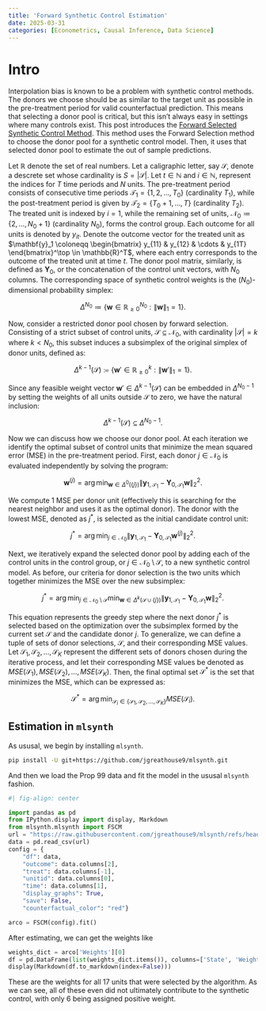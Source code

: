 ```yaml
---
title: 'Forward Synthetic Control Estimation'
date: 2025-03-31
categories: [Econometrics, Causal Inference, Data Science]
---
```

# Intro
Interpolation bias is known to be a problem with synthetic control methods. The donors we choose should be as similar to the target unit as possible in the pre-treatment period for valid counterfactual prediction. This means that selecting a donor pool is critical, but this isn't always easy in settings where many controls exist. This post introduces the [Forward Selected Synthetic Control Method](https://doi.org/10.1016/j.econlet.2024.111976). This method uses the Forward Selection method to choose the donor pool for a synthetic control model. Then, it uses that selected donor pool to estimate the out of sample predictions. 

Let $\mathbb{R}$ denote the set of real numbers. Let a caligraphic letter, say $\mathcal S$, denote a descrete set whose cardinality is $S=|\mathcal{S}|$. Let $t \in \mathbb{N}$ and $i \in \mathbb{N}$, represent the indices for $T$ time periods and  $N$ units. The pre-treatment period consists of consecutive time periods $\mathcal{T}_1 = \{1, 2, \ldots, T_0\}$ (cardinality $T_1$), while the post-treatment period is given by $\mathcal{T}_2 = \{T_0 + 1, \ldots, T\}$ (cardinality $T_2$). The treated unit is indexed by $i = 1$, while the remaining set of units, $\mathcal{N}_0 \coloneqq \{2, \ldots, N_0 + 1\}$ (cardinality $N_0$), forms the control group. Each outcome for all units is denoted by $y_{it}$. Denote the outcome vector for the treated unit as $\mathbf{y}_1 \coloneqq \begin{bmatrix} y_{11} & y_{12} & \cdots & y_{1T} \end{bmatrix}^\top \in \mathbb{R}^T$, where each entry corresponds to the outcome of the treated unit at time $t$. The donor pool matrix, similarly, is defined as $\mathbf{Y}_0$, or the concatenation of the control unit vectors, with $N_0$ columns. The corresponding space of synthetic control weights is the $(N_0)$-dimensional probability simplex:

$$
\Delta^{N_0} \coloneqq \left\{ \mathbf{w} \in \mathbb{R}_{\geq 0}^{N_0} : \|\mathbf{w}\|_1 = 1 \right\}.
$$

Now, consider a restricted donor pool chosen by forward selection. Consisting of a strict subset of control units, $\mathcal{S} \subseteq \mathcal{N}_0$, with cardinality $|\mathcal{S}| = k$ where $k < N_0$, this subset induces a subsimplex of the original simplex of donor units, defined as:

$$
\Delta^{k - 1}(\mathcal{S}) \coloneqq \left\{ \mathbf{w}' \in \mathbb{R}_{\geq 0}^{k} : \|\mathbf{w}'\|_1 = 1 \right\}.
$$

Since any feasible weight vector $\mathbf{w}' \in \Delta^{k-1}(\mathcal{S})$ can be embedded in $\Delta^{N_0-1}$ by setting the weights of all units outside $\mathcal{S}$ to zero, we have the natural inclusion:

$$
\Delta^{k - 1}(\mathcal{S}) \subseteq \Delta^{N_0 - 1}.
$$

Now we can discuss how we choose our donor pool. At each iteration we identify the optimal subset of control units that minimize the mean squared error (MSE) in the pre-treatment period. First, each donor $j \in \mathcal{N}_0$ is evaluated independently by solving the program:

$$
\mathbf{w}^{(j)} = \arg\min_{\mathbf{w} \in \Delta^0(\{j\})} \| \mathbf{y}_{1,\mathcal{T}_1} - \mathbf{Y}_{0,\mathcal{T}_1} \mathbf{w} \|_2^2.
$$

We compute 1 MSE per donor unit (effectively this is searching for the nearest neighbor and uses it as the optimal donor). The donor with the lowest MSE, denoted as $j^\ast$, is selected as the initial candidate control unit:

$$
 j^\ast = \arg\min_{j \in \mathcal{N}_0} \| \mathbf{y}_{1,\mathcal{T}_1} - \mathbf{Y}_{0,\mathcal{T}_1} \mathbf{w}^{(j)} \|_2^2.
$$

Next, we iteratively expand the selected donor pool by adding each of the control units in the control group, or $j \in \mathcal{N}_0 \setminus \mathcal{S}$, to a new synthetic control model. As before, our criteria for donor selection is the two units which together minimizes the MSE over the new subsimplex:

$$
 j^\ast = \arg\min_{j \in \mathcal{N}_0 \setminus \mathcal{S}} \min_{\mathbf{w} \in \Delta^{k}(\mathcal{S} \cup \{j\})} \| \mathbf{y}_{1,\mathcal{T}_1} - \mathbf{Y}_{0,\mathcal{T}_1} \mathbf{w} \|_2^2.
$$

This equation represents the greedy step where the next donor $j^\ast$ is selected based on the optimization over the subsimplex formed by the current set $\mathcal{S}$ and the candidate donor $j$. To generalize, we can define a tuple of sets of donor selections,  $\mathcal{S}$, and their corresponding MSE values. Let $\mathcal{S}_1, \mathcal{S}_2, \dots, \mathcal{S}_K$ represent the different sets of donors chosen during the iterative process, and let their corresponding MSE values be denoted as $MSE(\mathcal{S}_1), MSE(\mathcal{S}_2), \dots, MSE(\mathcal{S}_K)$. Then, the final optimal set $\mathcal{S}^\ast$ is the set that minimizes the MSE, which can be expressed as:

$$
\mathcal{S}^\ast = \arg\min_{\mathcal{S}_i \in \{\mathcal{S}_1, \mathcal{S}_2, \dots, \mathcal{S}_K\}} MSE(\mathcal{S}_i).
$$

## Estimation in ```mlsynth```

As ususal, we begin by installing ```mlsynth```.

```bash
pip install -U git+https://github.com/jgreathouse9/mlsynth.git
```

And then we load the Prop 99 data and fit the model in the ususal ```mlsynth``` fashion.

```python
#| fig-align: center

import pandas as pd
from IPython.display import display, Markdown
from mlsynth.mlsynth import FSCM
url = "https://raw.githubusercontent.com/jgreathouse9/mlsynth/refs/heads/main/basedata/smoking_data.csv"
data = pd.read_csv(url)
config = {
    "df": data,
    "outcome": data.columns[2],
    "treat": data.columns[-1],
    "unitid": data.columns[0],
    "time": data.columns[1],
    "display_graphs": True,
    "save": False,
    "counterfactual_color": "red"}

arco = FSCM(config).fit()
```

After estimating, we can get the weights like

```python
weights_dict = arco['Weights'][0]
df = pd.DataFrame(list(weights_dict.items()), columns=['State', 'Weight'])
display(Markdown(df.to_markdown(index=False)))
```
These are the weights for all 17 units that were selected by the algorithm. As we can see, all of these even did not ultimately contribute to the synthetic control, with only 6 being assigned positive weight.
